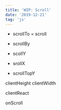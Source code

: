 ```yaml
---
title: 'WIP: Scroll'
date: '2019-12-21'
tag: 'js'
---
```


- scrollTo = scroll
- scrollBy

- scollY
- srollX

- scrollTopY

clientHeight
clientWidth

clientReact

onScroll
